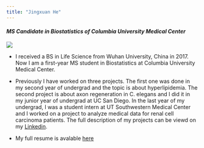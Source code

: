 ```yaml
---
title: "Jingxuan He"
---
```


#### *MS Candidate in Biostatistics of Columbia University Medical Center*

<img src="images/foto.jpeg" style="width:85%, height:60%">

- I received a BS in Life Science from Wuhan University, China in 2017. Now I am a first-year MS student in Biostatistics at Columbia University Medical Center.

- Previously I have worked on three projects. The first one was done in my second year of undergrad and the topic is about hyperlipidemia. The second project is about axon regeneration in C. elegans and I did it in my junior year of undergrad at UC San Diego. In the last year of my undergrad, I was a student intern at UT Southwestern Medical Center and I worked on a project to analyze medical data for renal cell carcinoma patients. The full description of my projects can be viewd on my [Linkedin](https://www.linkedin.com/in/jingxuanh/).

- My full resume is avalable [here](https://jingxuanh.github.io/about.html)